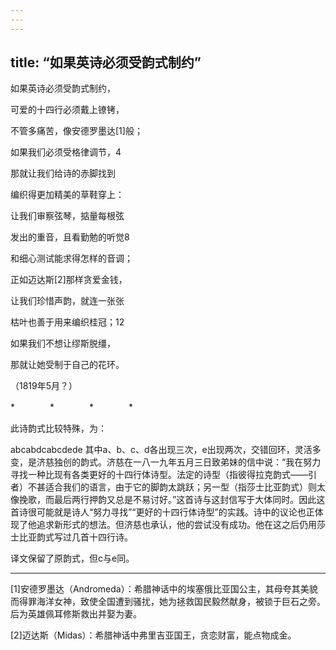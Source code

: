 ```yaml
---
---
---
```

title: “如果英诗必须受韵式制约”
---




如果英诗必须受韵式制约，

可爱的十四行必须戴上镣铐，

不管多痛苦，像安德罗墨达[1]般；

如果我们必须受格律调节，4

那就让我们给诗的赤脚找到

编织得更加精美的草鞋穿上：

让我们审察弦琴，掂量每根弦

发出的重音，且看勤勉的听觉8

和细心测试能求得怎样的音调；

正如迈达斯[2]那样贪爱金钱，

让我们珍惜声韵，就连一张张

枯叶也善于用来编织桂冠；12

如果我们不想让缪斯脱缰，

那就让她受制于自己的花环。

（1819年5月？）

*　　　　*　　　　*　　　　*

此诗韵式比较特殊，为：

abcabdcabcdede 其中a、b、c、d各出现三次，e出现两次，交错回环，灵活多变，是济慈独创的韵式。济慈在一八一九年五月三日致弟妹的信中说：“我在努力寻找一种比现有各类更好的十四行体诗型。法定的诗型（指彼得拉克韵式——引者）不甚适合我们的语言，由于它的脚韵太跳跃；另一型（指莎士比亚韵式）则太像挽歌，而最后两行押韵又总是不易讨好。”这首诗与这封信写于大体同时。因此这首诗很可能就是诗人“努力寻找”“更好的十四行体诗型”的实践。诗中的议论也正体现了他追求新形式的想法。但济慈也承认，他的尝试没有成功。他在这之后仍用莎士比亚韵式写过几首十四行诗。

译文保留了原韵式，但c与e同。





* * *



[1]安德罗墨达（Andromeda）：希腊神话中的埃塞俄比亚国公主，其母夸其美貌而得罪海洋女神，致使全国遭到骚扰，她为拯救国民毅然献身，被锁于巨石之旁。后为英雄佩耳修斯救出并娶为妻。

[2]迈达斯（Midas）：希腊神话中弗里吉亚国王，贪恋财富，能点物成金。